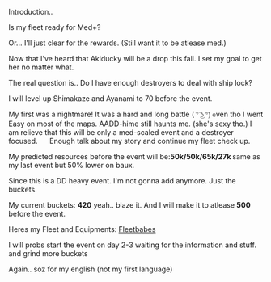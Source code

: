 Introduction..

Is my fleet ready for Med+?

Or... I'll just clear for the rewards. (Still want it to be atlease med.)

Now that I've heard that Akiducky will be a drop this fall. I set my goal to get her no matter what.

The real question is.. Do I have enough destroyers to deal with ship lock?

I will level up Shimakaze and Ayanami to 70 before the event.

My first was a nightmare! It was a hard and long battle (<span style="color:rgb(84,84,84);font-family:arial,sans-serif;font-size:small;font-weight:normal;line-height:18.2px;"> </span><span style="color:rgb(84,84,84);font-family:arial,sans-serif;font-size:small;font-weight:normal;line-height:18.2px;">͡° ͜ʖ ͡°)</span><span style="color:rgb(84,84,84);font-family:arial,sans-serif;font-size:small;font-weight:normal;line-height:18.2px;"> e</span>ven tho I went Easy on most of the maps. AADD-hime still haunts me. (she's sexy tho.) I am relieve that this will be only a med-scaled event and a destroyer focused.      Enough talk about my story and continue my fleet check up.

My predicted resources before the event will be:''' 50k/50k/65k/27k '''same as my last event but 50% lower on baux.

Since this is a DD heavy event. I'm not gonna add anymore. Just the buckets.

My current buckets: '''420''' yeah.. blaze it. And I will make it to atlease '''500''' before the event.

Heres my Fleet and Equipments: [http://imgur.com/a/N3NxF Fleetbabes]

I will probs start the event on day 2-3 waiting for the information and stuff. and grind more buckets

Again.. soz for my english (not my first language)<ac_metadata title="Last check up."> </ac_metadata>